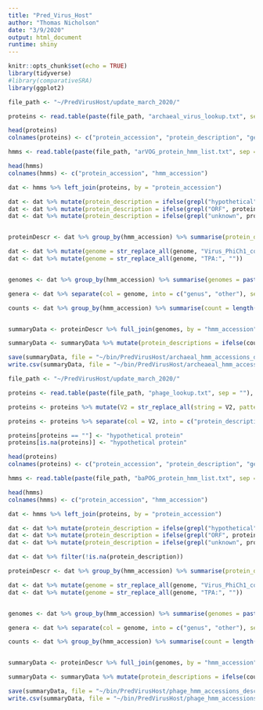 ```yaml
---
title: "Pred_Virus_Host"
author: "Thomas Nicholson"
date: "3/9/2020"
output: html_document
runtime: shiny
---
```


```r
knitr::opts_chunk$set(echo = TRUE)
library(tidyverse)
#library(comparativeSRA)
library(ggplot2)
```


```r
file_path <- "~/PredVirusHost/update_march_2020/"

proteins <- read.table(paste(file_path, "archaeal_virus_lookup.txt", sep = ""), sep = "\t", header = F, as.is = T, fill = T)

head(proteins)
colnames(proteins) <- c("protein_accession", "protein_description", "genome")

hmms <- read.table(paste(file_path, "arVOG_protein_hmm_list.txt", sep = ""), sep = "\t", header = F, as.is = T)

head(hmms)
colnames(hmms) <- c("protein_accession", "hmm_accession")

dat <- hmms %>% left_join(proteins, by = "protein_accession")

dat <- dat %>% mutate(protein_description = ifelse(grepl("hypothetical", protein_description), "hypothetical protein", protein_description))
dat <- dat %>% mutate(protein_description = ifelse(grepl("ORF", protein_description), "hypothetical protein", protein_description))
dat <- dat %>% mutate(protein_description = ifelse(grepl("unknown", protein_description), "hypothetical protein", protein_description))


proteinDescr <- dat %>% group_by(hmm_accession) %>% summarise(protein_descriptions = paste(unique(protein_description), collapse = ", "))

dat <- dat %>% mutate(genome = str_replace_all(genome, "Virus_PhiCh1_complete_genome.", "Natrialba_phage_PhiCh1"))
dat <- dat %>% mutate(genome = str_replace_all(genome, "TPA:", ""))


genomes <- dat %>% group_by(hmm_accession) %>% summarise(genomes = paste(unique(genome), collapse = ", "))

genera <- dat %>% separate(col = genome, into = c("genus", "other"), sep = "_", remove = F, extra = "merge") %>% group_by(hmm_accession) %>% summarise(genera = paste(unique(genus), collapse = ", "))

counts <- dat %>% group_by(hmm_accession) %>% summarise(count = length(unique(protein_description)))


summaryData <- proteinDescr %>% full_join(genomes, by = "hmm_accession") %>% full_join(counts, by = "hmm_accession") %>% full_join(genera, by = "hmm_accession")

summaryData <- summaryData %>% mutate(protein_descriptions = ifelse(count > 1, str_replace(string = protein_descriptions, pattern = ", hypothetical protein,", replacement = ","), protein_descriptions)) %>% mutate(protein_descriptions = ifelse(count > 1, str_replace(string = protein_descriptions, pattern = ", hypothetical protein", replacement = ""), protein_descriptions))%>% mutate(protein_descriptions = ifelse(count > 1, str_replace(string = protein_descriptions, pattern = "hypothetical protein,", replacement = ""), protein_descriptions))

save(summaryData, file = "~/bin/PredVirusHost/archaeal_hmm_accessions_descriptions.Rda")
write.csv(summaryData, file = "~/bin/PredVirusHost/archeaeal_hmm_accessions_descriptions.csv", row.names = F, quote = F)

```

```r
file_path <- "~/PredVirusHost/update_march_2020/"

proteins <- read.table(paste(file_path, "phage_lookup.txt", sep = ""), sep = "\t", header = F, as.is = T, quote = "", comment.char = "")

proteins <- proteins %>% mutate(V2 = str_replace_all(string = V2, pattern = "_\\[2", replacement = "__2")) %>% mutate(V2 = str_replace_all(string = V2, pattern = "\\]", ""))

proteins <- proteins %>% separate(col = V2, into = c("protein_description", "genome"), sep = "_\\[", remove = T, extra = "merge")

proteins[proteins == ""] <- "hypothetical protein"
proteins[is.na(proteins)] <- "hypothetical protein"

head(proteins)
colnames(proteins) <- c("protein_accession", "protein_description", "genome")

hmms <- read.table(paste(file_path, "baPOG_protein_hmm_list.txt", sep = ""), sep = "\t", header = F, as.is = T)

head(hmms)
colnames(hmms) <- c("protein_accession", "hmm_accession")

dat <- hmms %>% left_join(proteins, by = "protein_accession")

dat <- dat %>% mutate(protein_description = ifelse(grepl("hypothetical", protein_description), "hypothetical protein", protein_description))
dat <- dat %>% mutate(protein_description = ifelse(grepl("ORF", protein_description), "hypothetical protein", protein_description))
dat <- dat %>% mutate(protein_description = ifelse(grepl("unknown", protein_description), "hypothetical protein", protein_description))

dat <- dat %>% filter(!is.na(protein_description))

proteinDescr <- dat %>% group_by(hmm_accession) %>% summarise(protein_descriptions = paste(unique(protein_description), collapse = ", "))

dat <- dat %>% mutate(genome = str_replace_all(genome, "Virus_PhiCh1_complete_genome.", "Natrialba_phage_PhiCh1"))
dat <- dat %>% mutate(genome = str_replace_all(genome, "TPA:", ""))


genomes <- dat %>% group_by(hmm_accession) %>% summarise(genomes = paste(unique(genome), collapse = ", "))

genera <- dat %>% separate(col = genome, into = c("genus", "other"), sep = "_", remove = F, extra = "merge") %>% group_by(hmm_accession) %>% summarise(genera = paste(unique(genus), collapse = ", "))

counts <- dat %>% group_by(hmm_accession) %>% summarise(count = length(unique(protein_description)))


summaryData <- proteinDescr %>% full_join(genomes, by = "hmm_accession") %>% full_join(counts, by = "hmm_accession") %>% full_join(genera, by = "hmm_accession")

summaryData <- summaryData %>% mutate(protein_descriptions = ifelse(count > 1, str_replace(string = protein_descriptions, pattern = ", hypothetical protein,", replacement = ","), protein_descriptions)) %>% mutate(protein_descriptions = ifelse(count > 1, str_replace(string = protein_descriptions, pattern = ", hypothetical protein", replacement = ""), protein_descriptions))%>% mutate(protein_descriptions = ifelse(count > 1, str_replace(string = protein_descriptions, pattern = "hypothetical protein,", replacement = ""), protein_descriptions))

save(summaryData, file = "~/bin/PredVirusHost/phage_hmm_accessions_descriptions.Rda")
write.csv(summaryData, file = "~/bin/PredVirusHost/phage_hmm_accessions_descriptions.csv", row.names = F, quote = F)

```

